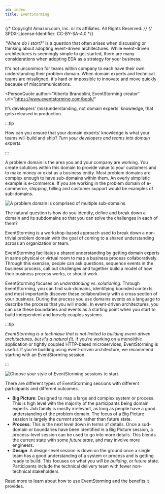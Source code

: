 ```yaml
---
id: index
title: EventStorming
---
```


{/* Copyright Amazon.com, Inc. or its affiliates. All Rights Reserved. */}
{/* SPDX-License-Identifier: CC-BY-SA-4.0 */}


_"Where do I start?"_ is a question that often arises when discussing or thinking about adopting
event-driven architectures. While event-driven architectures is seemingly simple to get started,
there are many considerations when adopting EDA as a strategy for your business.

It's not uncommon for teams within company to each have their own understanding their problem
domain. When domain experts and technical teams are misaligned, it's hard or impossible to innovate
and move quickly because of miscommunications.

<PersonQuote
  author="Alberto Brandolini, EventStorming creator"
  url="https://www.eventstorming.com/book/"
>
  It’s developers’ (mis)understanding, not domain experts’ knowledge, that gets released in
  production.
</PersonQuote>

:::tip

How can you ensure that your domain experts’ knowledge is what your teams will build and ship? _Turn
your developers and teams into domain experts._

:::

A problem domain is the area you and your company are working. You create solutions within this
domain to provide value to your customers and to make money or exist as a business entity. Most
problem domains are complex enough to have sub-domains within them. An overly simplistic example is
e-commerce. If you are working in the problem domain of e-commerce, shipping, billing and customer
support would be examples of sub-domains.

![A problem domain is comprised of multiple sub-domains.](./diagrams/domains-and-subdomains.svg)

The natural question is how do you identify, define and break down a domain and its subdomains so
that you can solve the challenges in each of them?

EventStorming is a workshop-based approach used to break down a non-trivial problem domain with the
goal of coming to a shared understanding across an organization or team.

EventStorming facilitates a shared understanding by getting domain experts in same physical or
virtual room to map a business process collaboratively. Through this exercise, people can ask
questions, sequence events in the business process, call out challenges and together build a model
of how their business process works, or should work.

EventStorming focuses on _understanding_ vs. _solutioning_. Through EventStorming, you can find
sub-domains, identifying bounded contexts and most importantly discover these collaboratively with a
cross section of your business. During the process you use domains events as a language to describe
the process that you will model. In event-driven architectures, you can use these boundaries and
events as a starting point when you start to build independent and loosely couples systems.

:::tip

_EventStorming is a technique that is not limited to building event-driven architectures, but it's a
natural fit._ If you're working on a monolithic application or tightly coupled HTTP-based
microservices, EventStorming is useful. If you're building using event-driven architecture, we
recommend starting with an EventStorming session.

:::

![Choose your style of EventStorming sessions to start.](./diagrams/eventstorming-models.svg)

There are different types of EventStorming sessions with different participants and different
outcomes.

- **Big Picture**: Designed to map a large and complex system or process. This is high level with
  the majority of the participants being domain experts. Job family is mostly irrelevant, as long as
  people have a good understanding of the problem domain. The focus of a Big Picture session is
  largely the _current state_ rather than future state.
- **Process**: This is the next level down in terms of details. Once a sud-domain or boundaries have
  been identified in a Big Picture session, a process-level session can be used to go into more
  details. This blends the current state with some _future state_, and may involve more engineers.
- **Design**: A design-level session is down on the ground once a single team has a good
  understanding of a system or process and is getting ready to build. This focuses on what you _will
  be building_, or future state. Participants include the technical delivery team with fewer
  non-technical stakeholders.

Read more to learn about how to use EventStorming and the benefits it provides.

